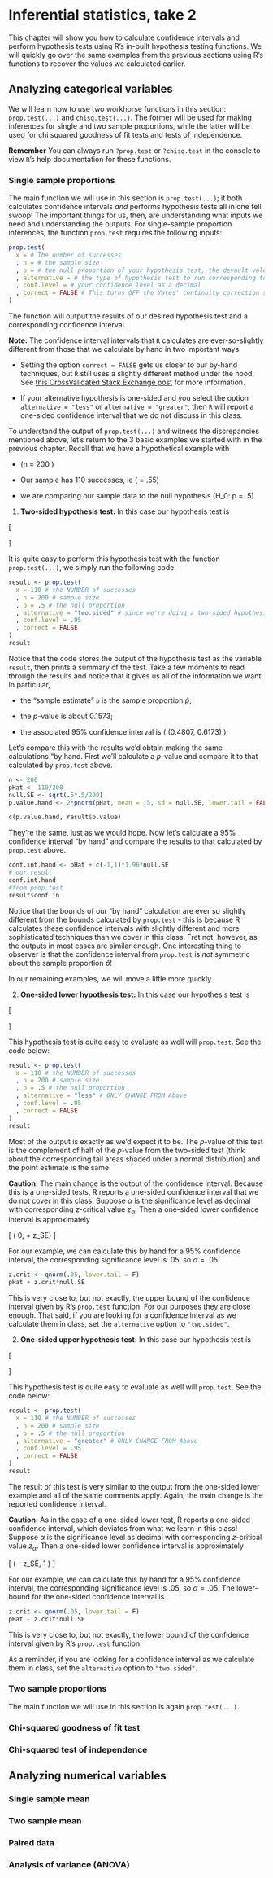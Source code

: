 # Inferential statistics, take 2

This chapter will show you how to calculate confidence intervals and perform hypothesis tests using R's in-built hypothesis testing functions. We will quickly go over the same examples from the previous sections using R's functions to recover the values we calculated earlier. 


## Analyzing categorical variables

We will learn how to use two workhorse functions in this section: `prop.test(...)` and `chisq.test(...)`. The former will be used for making inferences for single and two sample proportions, while the latter will be used for chi squared goodness of fit tests and tests of independence. 

**Remember** You can always run `?prop.test` or `?chisq.test` in the console to view `R`'s help documentation for these functions. 

### Single sample proportions

The main function we will use in this section is `prop.test(...)`; it both calculates confidence intervals *and* performs hypothesis tests all in one fell swoop! The important things for us, then, are understanding what inputs we need and understanding the outputs. For single-sample proportion inferences, the function `prop.test` requires the following inputs:

```r
prop.test(
  x = # The number of successes
  , n = # the sample size
  , p = # the null proportion of your hypothesis test, the devault value is NULL
  , alternative = # the type of hypothesis test to run corresponding to your alternative hypothesis; one of "two.sided", "less", or "greater"
  , conf.level = # your confidence level as a decimal
  , correct = FALSE # This turns OFF the Yates' continuity correction so that calculations are made like we've learned in class.
)
```

The function will output the results of our desired hypothesis test and a corresponding confidence interval. 

**Note:** The confidence interval intervals that `R` calculates are ever-so-slightly different from those that we calculate by hand in two important ways:

- Setting the option `correct = FALSE` gets us closer to our by-hand techniques, but `R` still uses a slightly different method under the hood. See [this CrossValidated Stack Exchange post](https://stats.stackexchange.com/questions/183225/confidence-interval-from-rs-prop-test-differs-from-hand-calculation-and-resul) for more information. 

- If your alternative hypothesis is one-sided and you select the option `alternative = "less"` or `alternative = "greater"`, then `R` will report a one-sided confidence interval that we do not discuss in this class. 

To understand the output of `prop.test(...)` and witness the discrepancies mentioned above, let's return to the 3 basic examples we started with in the previous chapter. Recall that we have a hypothetical example with 

-  \(n = 200 \)


- Our sample has 110 successes, ie \(\hat{p} = .55\) 

- we are comparing our sample data to the null hypothesis \(H_0: p = .5\)

1. **Two-sided hypothesis test:** In this case our hypothesis test is

\[\begin{array}{cc}
H_0: p = .5 \\
H_a: p \neq .5
\end{array}
    \]
    
It is quite easy to perform this hypothesis test with the function `prop.test(...)`, we simply run the following code.

```r
result <- prop.test(
  x = 110 # the NUMBER of successes
  , n = 200 # sample size
  , p = .5 # the null proportion
  , alternative = "two.sided" # since we're doing a two-sided hypothesis test
  , conf.level = .95
  , correct = FALSE
)
result
```

Notice that the code stores the output of the hypothesis test as the variable `result`, then prints a summary of the test. Take a few moments to read through the results and notice that it gives us all of the information we want! In particular, 

- the "sample estimate" `p` is the sample proportion $\hat{p}$;

- the $p$-value is about 0.1573;

- the associated 95\% confidence interval is \( (0.4807, 0.6173) \);

Let's compare this with the results we'd obtain making the same calculations "by hand. First we'll calculate a $p$-value and compare it to that calculated by `prop.test` above. 

```r
n <- 200
pHat <- 110/200
null.SE <- sqrt(.5*.5/200)
p.value.hand <- 2*pnorm(pHat, mean = .5, sd = null.SE, lower.tail = FALSE)

c(p.value.hand, result$p.value)
```

They're the same, just as we would hope. Now let's calculate a 95\% confidence interval "by hand" and compare the results to that calculated by `prop.test` above.

```r
conf.int.hand <- pHat + c(-1,1)*1.96*null.SE
# our result
conf.int.hand
#from prop.test
result$conf.in
```
Notice that the bounds of our "by hand" calculation are ever so slightly different from the bounds calculated by `prop.test` - this is because R calculates these confidence intervals with slightly different and more sophisticated techniques than we cover in this class. Fret not, however, as the outputs in most cases are similar enough. One interesting thing to observer is that the confidence interval from `prop.test` is *not* symmetric about the sample proportion $\hat{p}$! 

In our remaining examples, we will move a little more quickly. 

2. **One-sided lower hypothesis test:** In this case our hypothesis test is

\[\begin{array}{cc}
H_0: p = .5 \\
H_a: p < .5
\end{array}
    \]

This hypothesis test is quite easy to evaluate as well will `prop.test`. See the code below:

```r
result <- prop.test(
  x = 110 # the NUMBER of successes
  , n = 200 # sample size
  , p = .5 # the null proportion
  , alternative = "less" # ONLY CHANGE FROM Above
  , conf.level = .95
  , correct = FALSE
)
result
```

Most of the output is exactly as we'd expect it to be. The $p$-value of this test is the complement of half of the $p$-value from the two-sided test (think about the corresponding tail areas shaded under a normal distribution) and the point estimate is the same. 

**Caution:** The main change is the output of the confidence interval. Because this is a one-sided tests, R reports a one-sided confidence interval that we do not cover in this class. Suppose $\alpha$ is the significance level as decimal with corresponding $z$-critical value $z_\alpha$. Then a one-sided lower confidence interval is approximately

\[ \left( 0, \hat{p} + z_\alpha * SE\right) \]

For our example, we can calculate this by hand for a 95\% confidence interval, the corresponding significance level is .05, so $\alpha = .05$. 

```r
z.crit <- qnorm(.05, lower.tail = F)
pHat + z.crit*null.SE
```

This is very close to, but not exactly, the upper bound of the confidence interval given by R's `prop.test` function. For our purposes they are close enough. That said, if you are looking for a confidence interval as we calculate them in class, set the `alternative` option to `"two.sided"`. 

2. **One-sided upper hypothesis test:** In this case our hypothesis test is

\[\begin{array}{cc}
H_0: p = .5 \\
H_a: p > .5
\end{array}
    \]

This hypothesis test is quite easy to evaluate as well will `prop.test`. See the code below:

```r
result <- prop.test(
  x = 110 # the NUMBER of successes
  , n = 200 # sample size
  , p = .5 # the null proportion
  , alternative = "greater" # ONLY CHANGE FROM Above
  , conf.level = .95
  , correct = FALSE
)
result
```

The result of this test is very similar to the output from the one-sided lower example and all of the same comments apply. Again, the main change is the reported confidence interval. 

**Caution:** As in the case of a one-sided lower test, R reports a one-sided confidence interval, which deviates from what we learn in this class! Suppose $\alpha$ is the significance level as decimal with corresponding $z$-critical value $z_\alpha$. Then a one-sided lower confidence interval is approximately

\[ \left( \hat{p} - z_\alpha * SE, 1 \right)  \]

For our example, we can calculate this by hand for a 95\% confidence interval, the corresponding significance level is .05, so $\alpha = .05$.  The lower-bound for the one-sided confidence interval is

```r
z.crit <- qnorm(.05, lower.tail = F)
pHat - z.crit*null.SE
```

This is very close to, but not exactly, the lower bound of the confidence interval given by R's `prop.test` function. 

As a reminder, if you are looking for a confidence interval as we calculate them in class, set the `alternative` option to `"two.sided"`.



### Two sample proportions

The main function we will use in this section is again `prop.test(...)`.

### Chi-squared goodness of fit test

### Chi-squared test of independence

## Analyzing numerical variables 

### Single sample mean

### Two sample mean

### Paired data

### Analysis of variance (ANOVA)
